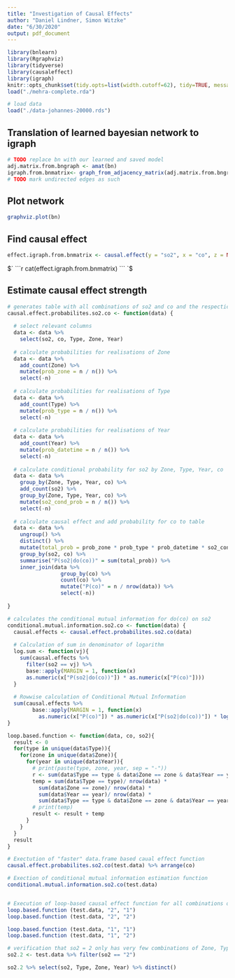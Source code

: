 ---
title: "Investigation of Causal Effects"
author: "Daniel Lindner, Simon Witzke"
date: "6/30/2020"
output: pdf_document
---

```{r setup, include=FALSE}
library(bnlearn)
library(Rgraphviz)
library(tidyverse)
library(causaleffect)
library(igraph)
knitr::opts_chunk$set(tidy.opts=list(width.cutoff=62), tidy=TRUE, message = FALSE, warning = FALSE)
load("./mehra-complete.rda")

# load data
load("./data-johannes-20000.rds")
```

## Translation of learned bayesian network to igraph

```{r warning = FALSE}

# TODO replace bn with our learned and saved model
adj.matrix.from.bngraph <- amat(bn)
igraph.from.bnmatrix<- graph_from_adjacency_matrix(adj.matrix.from.bngraph)
# TODO mark undirected edges as such

```

## Plot network

```{r pressure, echo=FALSE}
graphviz.plot(bn)
```


## Find causal effect
```{r }
effect.igraph.from.bnmatrix <- causal.effect(y = "so2", x = "co", z = NULL, G = igraph.from.bnmatrix, expr = T)
```

$`
```{r echo=FALSE, results="asis"}
cat(effect.igraph.from.bnmatrix)
```
`$

## Estimate causal effect strength

```{r define functions for causal effect}

# generates table with all combinations of so2 and co and the respectice causal effect/ probability
causal.effect.probabilites.so2.co <- function(data) {
  
  # select relevant columns
  data <- data %>%
    select(so2, co, Type, Zone, Year) 
  
  # calculate probabilities for realisations of Zone 
  data <- data %>%
    add_count(Zone) %>%
    mutate(prob_zone = n / n()) %>%
    select(-n) 
  
  # calculate probabilities for realisations of Type 
  data <- data %>%
    add_count(Type) %>%
    mutate(prob_type = n / n()) %>%
    select(-n) 
  
  # calculate probabilities for realisations of Year 
  data <- data %>%
    add_count(Year) %>%
    mutate(prob_datetime = n / n()) %>%
    select(-n) 
  
  # calculate conditional probability for so2 by Zone, Type, Year, co
  data <- data %>%
    group_by(Zone, Type, Year, co) %>%
    add_count(so2) %>%
    group_by(Zone, Type, Year, co) %>%
    mutate(so2_cond_prob = n / n()) %>%
    select(-n) 
  
  # calculate causal effect and add probability for co to table
  data <- data %>%
    ungroup() %>%
    distinct() %>%
    mutate(total_prob = prob_zone * prob_type * prob_datetime * so2_cond_prob) %>%
    group_by(so2, co) %>%
    summarise("P(so2|do(co))" = sum(total_prob)) %>%
    inner_join(data %>%
                 group_by(co) %>%
                 count(co) %>%
                 mutate("P(co)" = n / nrow(data)) %>%
                 select(-n))
  
}

# calculates the conditional mutual information for do(co) on so2
conditional.mutual.information.so2.co <- function(data) {
  causal.effects <- causal.effect.probabilites.so2.co(data)
  
  # Calculation of sum in denominator of logarithm
  log.sum <- function(vj){
    sum(causal.effects %>%
      filter(so2 == vj) %>%
      base::apply(MARGIN = 1, function(x)
      as.numeric(x["P(so2|do(co))"]) * as.numeric(x["P(co)"])))
  }
  
  # Rowwise calculation of Conditional Mutual Information
  sum(causal.effects %>%
        base::apply(MARGIN = 1, function(x)
          as.numeric(x["P(co)"]) * as.numeric(x["P(so2|do(co))"]) * log(as.numeric(x["P(so2|do(co))"]) / log.sum(x["so2"]))))
}

```


```{r define function for causal effect 2}

loop.based.function <- function(data, co, so2){
  result <- 0
  for(type in unique(data$Type)){
    for(zone in unique(data$Zone)){
      for(year in unique(data$Year)){
        # print(paste(type, zone, year, sep = "-"))
        r <- sum(data$Type == type & data$Zone == zone & data$Year == year & data$co == co)
        temp = sum(data$Type == type)/ nrow(data) * 
          sum(data$Zone == zone)/ nrow(data) * 
          sum(data$Year == year)/ nrow(data) * 
          sum(data$Type == type & data$Zone == zone & data$Year == year & data$co == co & data$so2 == so2) / if_else(r == 0, 1L, r)
        # print(temp)
        result <- result + temp
      }
    }
  }
  result
}

```


```{r}
# Exectution of "faster" data.frame based caual effect function
causal.effect.probabilites.so2.co(test.data) %>% arrange(co)

# Exection of conditional mutual information estimation function
conditional.mutual.information.so2.co(test.data)


# Execution of loop-based causal effect function for all combinations of so2 and co
loop.based.function (test.data, "2", "1")
loop.based.function (test.data, "2", "2")

loop.based.function (test.data, "1", "1")
loop.based.function (test.data, "1", "2")
```





```{r}
# verification that so2 = 2 only has very few combinations of Zone, Type, Year (4 combination shown where when year was discretized to 2 realisations)
so2.2 <- test.data %>% filter(so2 == "2")	

so2.2 %>% select(so2, Type, Zone, Year) %>% distinct()

```